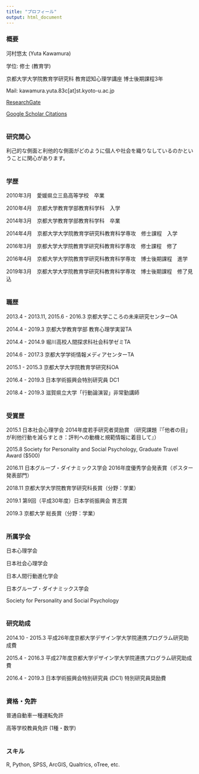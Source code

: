 ```yaml
---
title: "プロフィール"
output: html_document
---
```


### 概要

河村悠太 (Yuta Kawamura)

学位: 修士 (教育学)

京都大学大学院教育学研究科 教育認知心理学講座 博士後期課程3年

Mail: kawamura.yuta.83c[at]st.kyoto-u.ac.jp

<a href="https://www.researchgate.net/profile/Yuta_Kawamura" target="_blank">ResearchGate</a>

<a href="https://scholar.google.co.jp/citations?user=YCD4gaoAAAAJ&hl=ja&oi=ao" target="_blank">Google Scholar Citations</a>
<br/><br/>

### 研究関心

利己的な側面と利他的な側面がどのように個人や社会を織りなしているのかということに関心があります。
<br/><br/>

### 学歴
2010年3月　愛媛県立三島高等学校　卒業

2010年4月　京都大学教育学部教育科学科　入学

2014年3月　京都大学教育学部教育科学科　卒業

2014年4月　京都大学大学院教育学研究科教育科学専攻　修士課程　入学

2016年3月　京都大学大学院教育学研究科教育科学専攻　修士課程　修了

2016年4月　京都大学大学院教育学研究科教育科学専攻　博士後期課程　進学

2019年3月　京都大学大学院教育学研究科教育科学専攻　博士後期課程　修了見込
<br/><br/>

### 職歴

2013.4 - 2013.11, 2015.6 - 2016.3 京都大学こころの未来研究センターOA

2014.4 - 2019.3 京都大学教育学部 教育心理学実習TA

2014.4 - 2014.9 堀川高校人間探求科社会科学ゼミTA

2014.6 - 2017.3 京都大学学術情報メディアセンターTA

2015.1 - 2015.3 京都大学大学院教育学研究科OA

2016.4 - 2019.3 日本学術振興会特別研究員 DC1

2018.4 - 2019.3 滋賀県立大学「行動論演習」非常勤講師
<br/><br/>

### 受賞歴
2015.1 日本社会心理学会 2014年度若手研究者奨励賞 （研究課題『「他者の目」が利他行動を減らすとき：評判への動機と規範情報に着目して』）

2015.8 Society for Personality and Social Psychology, Graduate Travel Award ($500)

2016.11 日本グループ・ダイナミックス学会 2016年度優秀学会発表賞（ポスター発表部門）

2018.11 京都大学大学院教育学研究科長賞（分野：学業）

2019.1 第9回（平成30年度）日本学術振興会 育志賞

2019.3 京都大学 総長賞（分野：学業）
<br/><br/>

### 所属学会
日本心理学会

日本社会心理学会

日本人間行動進化学会

日本グループ・ダイナミックス学会

Society for Personality and Social Psychology
<br/><br/>

### 研究助成
2014.10 - 2015.3 平成26年度京都大学デザイン学大学院連携プログラム研究助成費

2015.4 - 2016.3 平成27年度京都大学デザイン学大学院連携プログラム研究助成費

2016.4 - 2019.3 日本学術振興会特別研究員 (DC1) 特別研究員奨励費
<br/><br/>

### 資格・免許
普通自動車一種運転免許

高等学校教員免許 (1種・数学)
<br/><br/>

### スキル
R, Python, SPSS, ArcGIS, Qualtrics, oTree, etc.